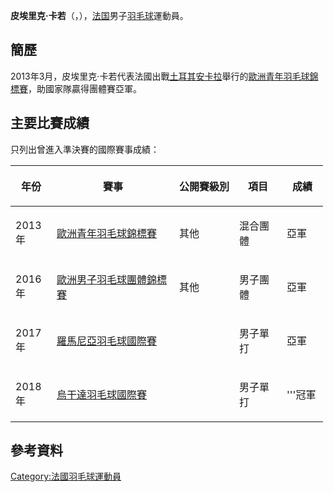 {{noteTA|G1=Badminton}}
{{Infobox 羽球選手
| playername              = 皮埃里克·卡若<br/>{{lang|fr|Pierrick Cajot}}
| image                   = 
| size                    = 
| caption                 = 
| birth_name              = 
| date_of_birth           = {{birth_date_and_age|1994|4|18}}
| place_of_birth          = 
| height                  = 
| weight                  = 
| event                   = 男子單打
| country                 = {{FRA}}
| years_active            = 
| handedness              = 
| coach                   = 
| highest_ranking         = 第225位（男單）
| date_of_highest_ranking = 2016年4月28日<ref name="highest-ranking">[http://bwfcontent.tournamentsoftware.com/ranking/player.aspx?id=11199&player=365890 BWF World Ranking - Ranking of Pierrick CAJOT (88054)]{{en}}</ref>
| current_ranking         = 第228位（男單）
| date_of_current_ranking = 2016年5月12日<ref>[http://bwfcontent.tournamentsoftware.com/ranking/category.aspx?id=11199&category=472 BWF World Ranking - BWF世界排名榜 (5/12/2016) - Men's singles] {{Wayback|url=http://bwfcontent.tournamentsoftware.com/ranking/category.aspx?id=11199&category=472 |date=20170305002906 }}{{en}}</ref>
| played                  = 65勝–30負（男單）<br/>2勝–4負（男雙）<br/>1勝–2負（混雙）
| titles                  = 
| bwf_profile             = B20B842D-FBAD-413F-8060-2D241C68E086
| bwf_id                  = 88054
| updated                 = 2016年5月18日
}}
{{MedalTableTop}}
{{MedalSport | 男子[[羽毛球|羽毛球]]}}
{{MedalCountry | {{FRA}}}}
{{MedalCompetition | [[歐洲男女子羽毛球團體錦標賽|歐洲男女子羽毛球團體錦標賽]]}}
{{MedalSilver| [[2016年歐洲男子羽毛球團體錦標賽|2016年 喀山]] | 男子團體 }}
{{MedalCompetition | [[歐洲青年羽毛球錦標賽|歐洲青年羽毛球錦標賽]]}}
{{MedalSilver| [[2013年歐洲青年羽毛球錦標賽|2013年 安卡拉]] | 混合團體 }}
{{MedalBottom}}
'''皮埃里克·卡若'''（{{lang-fr|'''Pierrick Cajot'''}}，{{bd|1994年|4月18日|}}），[[法国|法国]]男子[[羽毛球|羽毛球]]運動員。

==簡歷==
2013年3月，皮埃里克·卡若代表法國出戰[[土耳其|土耳其]][[安卡拉|安卡拉]]舉行的[[2013年歐洲青年羽毛球錦標賽|歐洲青年羽毛球錦標賽]]，助國家隊贏得團體賽亞軍。

==主要比賽成績==
只列出曾進入準決賽的國際賽事成績：
{| class=wikitable style="text-align:center; font-size:small;" 
!width="50"|年份
!width="180"|賽事
!width="80"|公開賽級別
!width="60"|項目
!width="50"|成績
|-
!rowspan="1"|2013年
|[[2013年歐洲青年羽毛球錦標賽|歐洲青年羽毛球錦標賽]]
|其他
|混合團體
|bgcolor="silver"|亞軍
|-
!rowspan="1"|2016年
|[[2016年歐洲男子羽毛球團體錦標賽|歐洲男子羽毛球團體錦標賽]]
|其他
|男子團體
|bgcolor="silver"|亞軍
|-
!rowspan="1"|2017年
|[[2017年羅馬尼亞羽毛球國際賽|羅馬尼亞羽毛球國際賽]]
|{{BWFFS}}
|男子單打
|bgcolor="silver"|亞軍
|-
!rowspan="1"|2018年
|[[2018年烏干達羽毛球國際賽|烏干達羽毛球國際賽]]
|{{BWFIS}}
|男子單打
|bgcolor="gold"|'''冠軍
|}
{{BWF賽事級別索引}}

==參考資料==
{{Reflist}}

{{DEFAULTSORT:Cajot, Pierrick}}
[[Category:法國羽毛球運動員|Category:法國羽毛球運動員]]